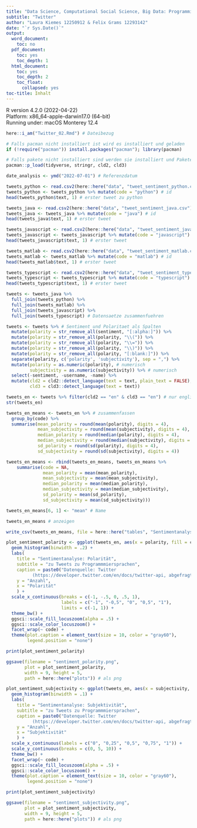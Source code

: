 ```yaml
---
title: "Data Science, Computational Social Science, Big Data: Programmieren für Sozialwissenschaftler_innen" 
subtitle: "Twitter"
author: "Laura Kiemes 12250912 & Felix Grams 12293142"
date: "`r Sys.Date()`"
output:
  word_document:
    toc: no
  pdf_document:
    toc: yes
    toc_depth: 1
  html_document:
    toc: yes
    toc_depth: 2
    toc_float:
      collapsed: yes
toc-title: Inhalt
---
```

R version 4.2.0 (2022-04-22)  
Platform: x86_64-apple-darwin17.0 (64-bit)  
Running under: macOS Monterey 12.4

```r
here::i_am("Twitter_02.Rmd") # Dateibezug

# Falls pacman nicht installiert ist wird es installiert und geladen
if (!require("pacman")) install.packages("pacman"); library(pacman)

# Falls pakete nicht installiert sind werden sie installiert und Pakete werden geladen
pacman::p_load(tidyverse, stringr, cld2, cld3) 

date_analysis <- ymd("2022-07-01") # Referenzdatum
```

```r
tweets_python <- read.csv2(here::here("data", "tweet_sentiment_python.csv"), sep = ";")
tweets_python <- tweets_python %>% mutate(code = "python") # id
head(tweets_python$text, 1) # erster tweet zu python

tweets_java <- read.csv2(here::here("data", "tweet_sentiment_java.csv"), sep = ";")
tweets_java <- tweets_java %>% mutate(code = "java") # id
head(tweets_java$text, 1) # erster tweet

tweets_javascript <- read.csv2(here::here("data", "tweet_sentiment_javascript.csv"), sep = ";")
tweets_javascript <- tweets_javascript %>% mutate(code = "javascript") # id
head(tweets_javascript$text, 1) # erster tweet

tweets_matlab <- read.csv2(here::here("data", "tweet_sentiment_matlab.csv"), sep = ";")
tweets_matlab <- tweets_matlab %>% mutate(code = "matlab") # id
head(tweets_matlab$text, 1) # erster tweet

tweets_typescript <- read.csv2(here::here("data", "tweet_sentiment_typescript.csv"), sep = ";")
tweets_typescript <- tweets_typescript %>% mutate(code = "typescript") # id
head(tweets_typescript$text, 1) # erster tweet
```

```r
tweets <- tweets_java %>%
  full_join(tweets_python) %>%
  full_join(tweets_matlab) %>%
  full_join(tweets_javascript) %>%
  full_join(tweets_typescript) # Datensaetze zusammenfuehren

tweets <- tweets %>% # Sentiment und Polaritaet als Spalten
  mutate(polarity = str_remove_all(sentiment, "[:alpha:]")) %>% 
  mutate(polarity = str_remove_all(polarity, "\\(")) %>%
  mutate(polarity = str_remove_all(polarity, "\\=")) %>%
  mutate(polarity = str_remove_all(polarity, "\\)")) %>%
  mutate(polarity = str_remove_all(polarity, "[:blank:]")) %>%
  separate(polarity, c('polarity', 'subjectivity'), sep = ",") %>%
  mutate(polarity = as.numeric(polarity), # numerisch
         subjectivity = as.numeric(subjectivity)) %>% # numerisch
  select(-sentiment, -username, -name) %>%
  mutate(cld2 = cld2::detect_language(text = text, plain_text = FALSE), # Sprache feststellen x2
         cld3 = cld3::detect_language(text = text)) 

tweets_en <- tweets %>% filter(cld2 == "en" & cld3 == "en") # nur englische Tweets, doppelt geprueft
str(tweets_en)
```

```r
tweets_en_means <- tweets_en %>% # zusammenfassen
  group_by(code) %>%
  summarise(mean_polarity = round(mean(polarity), digits = 4),
            mean_subjectivity = round(mean(subjectivity), digits = 4),
            median_polarity = round(median(polarity), digits = 4),
            median_subjectivity = round(median(subjectivity), digits = 4),
            sd_polarity = round(sd(polarity), digits = 4),
            sd_subjectivity = round(sd(subjectivity), digits = 4))

tweets_en_means <- rbind(tweets_en_means, tweets_en_means %>%
    summarise(code = NA,
              mean_polarity = mean(mean_polarity),
              mean_subjectivity = mean(mean_subjectivity),
              median_polarity = mean(median_polarity),
              median_subjectivity = mean(median_subjectivity),
              sd_polarity = mean(sd_polarity),
              sd_subjectivity = mean(sd_subjectivity)))

tweets_en_means[6, 1] <- "mean" # Name

tweets_en_means # anzeigen

write_csv(tweets_en_means, file = here::here("tables", "Sentimentanalyse.csv")) # als csv
```

```r
plot_sentiment_polarity <- ggplot(tweets_en, aes(x = polarity, fill = code, color = code)) +
  geom_histogram(binwidth = .2) +
  labs(
    title = "Sentimentanalyse: Polarität",
    subtitle = "zu Tweets zu Programmmiersprachen",
    caption = paste0("Datenquelle: Twitter
          (https://developer.twitter.com/en/docs/twitter-api, abgefragt am ", date_analysis, ")."),
    y = "Anzahl",
    x = "Polarität"
    ) +
  scale_x_continuous(breaks = c(-1, -.5, 0, .5, 1), 
                     labels = c("-1", "-0,5", "0", "0,5", "1"),
                     limits = c(-1, 1)) +
  theme_bw() +
  ggsci::scale_fill_locuszoom(alpha = .5) +
  ggsci::scale_color_locuszoom() +
  facet_wrap(~ code) +
  theme(plot.caption = element_text(size = 10, color = "gray60"),
        legend.position = "none")

print(plot_sentiment_polarity)

ggsave(filename = "sentiment_polarity.png", 
       plot = plot_sentiment_polarity, 
       width = 9, height = 5, 
       path = here::here("plots")) # als png
```


```r
plot_sentiment_subjectivity <- ggplot(tweets_en, aes(x = subjectivity, fill = code, color = code)) +
  geom_histogram(binwidth = .1) +
  labs(
    title = "Sentimentanalyse: Subjektivität",
    subtitle = "zu Tweets zu Programmmiersprachen",
    caption = paste0("Datenquelle: Twitter
          (https://developer.twitter.com/en/docs/twitter-api, abgefragt am ", date_analysis, ")."),
    y = "Anzahl",
    x = "Subjektivität"
    ) +
  scale_x_continuous(labels = c("0", "0,25", "0,5", "0,75", "1")) +
  scale_y_continuous(breaks = c(0, 5, 10)) +
  theme_bw() +
  facet_wrap(~ code) +
  ggsci::scale_fill_locuszoom(alpha = .5) +
  ggsci::scale_color_locuszoom() +
  theme(plot.caption = element_text(size = 10, color = "gray60"),
        legend.position = "none")

print(plot_sentiment_subjectivity)

ggsave(filename = "sentiment_subjectivity.png", 
       plot = plot_sentiment_subjectivity, 
       width = 9, height = 5, 
       path = here::here("plots")) # als png
```

